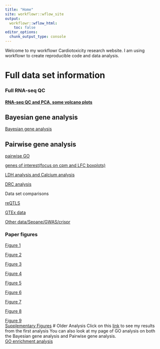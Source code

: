 ```yaml
---
title: "Home"
site: workflowr::wflow_site
output:
  workflowr::wflow_html:
    toc: false
editor_options:
  chunk_output_type: console
---
```


Welcome to my workflowr Cardiotoxicity research website. I am using workflowr to create reproducible code and data analysis.  

# Full data set information

### Full RNA-seq QC
#### [RNA-seq QC and PCA, some volcano  plots](https://reneeisnowhere.github.io/Cardiotoxicity/run_all_analysis.html)


## Bayesian gene analysis
 [Bayesian gene analysis](https://reneeisnowhere.github.io/Cardiotoxicity/Cormotifcluster_analysis.html)
 
 
## Pairwise gene analysis
 [pairwise GO](https://reneeisnowhere.github.io/Cardiotoxicity/DEG-GO_analysis.html)
 
 [genes of interest(focus on cpm and LFC boxplots)](https://reneeisnowhere.github.io/Cardiotoxicity/GOI_plots.html)
 
[LDH analysis and Calcium analysis](https://reneeisnowhere.github.io/Cardiotoxicity/LDH_analysis.html)



[DRC analysis](https://reneeisnowhere.github.io/Cardiotoxicity/DRC_analysis.html)

Data set comparisons  

[reQTLS](https://reneeisnowhere.github.io/Cardiotoxicity/Knowles2019.html)  

[GTEx data](https://reneeisnowhere.github.io/Cardiotoxicity/GTEx_genes.html)  

[Other data/Seoane/GWAS/crispr](https://reneeisnowhere.github.io/Cardiotoxicity/other_analysis.html)

### Paper figures
[Figure 1](https://reneeisnowhere.github.io/Cardiotoxicity/Figure1.html)  

[Figure 2](https://reneeisnowhere.github.io/Cardiotoxicity/Figure2.html)  

[Figure 3](https://reneeisnowhere.github.io/Cardiotoxicity/Figure3.html)  

[Figure 4](https://reneeisnowhere.github.io/Cardiotoxicity/Figure4.html)  

[Figure 5](https://reneeisnowhere.github.io/Cardiotoxicity/Figure5.html)  

[Figure 6](https://reneeisnowhere.github.io/Cardiotoxicity/Figure6.html)  

[Figure 7](https://reneeisnowhere.github.io/Cardiotoxicity/Figure7.html)  

[Figure 8](https://reneeisnowhere.github.io/Cardiotoxicity/Figure8.html)  

[Figure 9](https://reneeisnowhere.github.io/Cardiotoxicity/Figure9.html)  
[Supplementary Figures](https://reneeisnowhere.github.io/Cardiotoxicity/Supplementary_figures.html)
# Older Analysis
Click on this [link](https://reneeisnowhere.github.io/Cardiotoxicity/RNAseqanalysis.html) to see my results from the first analysis 
You can also look at my page of GO analysis on both the Bayesian gene analysis and Pairwise gene analysis.  
[GO enrichment analysis](https://reneeisnowhere.github.io/Cardiotoxicity/GO_analysis.html)
